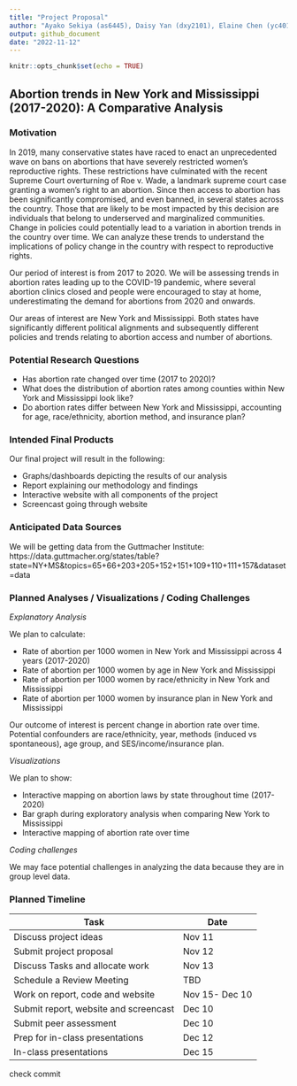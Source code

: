 ```yaml
---
title: "Project Proposal"
author: "Ayako Sekiya (as6445), Daisy Yan (dxy2101), Elaine Chen (yc4017), Kasturi Bhamidipati (kb3246), Maisie Sun (ms6360)"
output: github_document
date: "2022-11-12"
---
```


```r
knitr::opts_chunk$set(echo = TRUE)
```

## Abortion trends in New York and Mississippi (2017-2020): A Comparative Analysis

### Motivation

In 2019, many conservative states have raced to enact an unprecedented wave on bans on abortions that have severely restricted women’s reproductive rights. These restrictions have culminated with the recent Supreme Court overturning of Roe v. Wade, a landmark supreme court case granting a women’s right to an abortion. Since then access to abortion has been significantly compromised, and even banned, in several states across the country. Those that are likely to be most impacted by this decision are individuals that belong to underserved and marginalized communities. Change in policies could potentially lead to a variation in abortion trends in the country over time.  We can analyze these trends to understand the implications of policy change in the country with respect to reproductive rights.

Our period of interest is from 2017 to 2020. We will be assessing trends in abortion rates leading up to the COVID-19 pandemic, where several abortion clinics closed and people were encouraged to stay at home, underestimating the demand for abortions from 2020 and onwards.

Our areas of interest are New York and Mississippi. Both states have significantly different political alignments and subsequently different policies and trends relating to abortion access and number of abortions.

### Potential Research Questions

* Has abortion rate changed over time (2017 to 2020)?
* What does the distribution of abortion rates among counties within New York and Mississippi look like?
* Do abortion rates differ between New York and Mississippi, accounting for age, race/ethnicity, abortion method, and insurance plan?

### Intended Final Products

Our final project will result in the following:

* Graphs/dashboards depicting the results of our analysis 
* Report explaining our methodology and findings 
* Interactive website with all components of the project
* Screencast going through website

### Anticipated Data Sources

We will be getting data from the Guttmacher Institute: https://data.guttmacher.org/states/table?state=NY+MS&topics=65+66+203+205+152+151+109+110+111+157&dataset=data 

### Planned Analyses / Visualizations / Coding Challenges

*Explanatory Analysis*

We plan to calculate:

* Rate of abortion per 1000 women in New York and Mississippi across 4 years (2017-2020)
* Rate of abortion per 1000 women by age in New York and Mississippi
* Rate of abortion per 1000 women by race/ethnicity in New York and Mississippi
* Rate of abortion per 1000 women by insurance plan in New York and Mississippi

Our outcome of interest is percent change in abortion rate over time. Potential confounders are race/ethnicity, year, methods (induced vs spontaneous), age group, and SES/income/insurance plan.

*Visualizations*

We plan to show:

* Interactive mapping on abortion laws by state throughout time (2017-2020)
* Bar graph during exploratory analysis when comparing New York to Mississippi
* Interactive mapping of abortion rate over time

*Coding challenges*

We may face potential challenges in analyzing the data because they are in group level data.

### Planned Timeline

| Task                                  | Date           |
| ------------------------------------- | -------------- |
| Discuss project ideas                 | Nov 11         |
| Submit project proposal               | Nov 12         |
| Discuss Tasks and allocate work       | Nov 13         |
| Schedule a Review Meeting             | TBD            |
| Work on report, code and website      | Nov 15- Dec 10 |
| Submit report, website and screencast | Dec 10         |
| Submit peer assessment                | Dec 10         |
| Prep for in-class presentations       | Dec 12         |
| In-class presentations                | Dec 15         |

check commit

